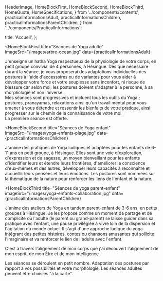   HeaderImage,
  HomeBlockFirst,
  HomeBlockSecond,
  HomeBlockThird,
  HomeQuote,
  HomeSpecifications,
} from '../components/contents';
  practicalInformationsAdult,
  practicalInformationsChildren,
  practicalInformationsParentChildren,
} from '../components/PracticalInformations';

  title: 'Accueil',
};

<HeaderImage title="Yoga Sof" subtitle="Pratique du Yoga à Hésingue" />

<HomeBlockFirst
  title="Séances de Yoga adulte"
  imageSrc="/images/arbre-ocean.jpg"
  data={practicalInformationsAdult}
>
  J'enseigne un hatha Yoga respectueux de la physiologie de votre corps, en petit groupe convivial de 4 personnes, à
  Hésingue. Dès que nécessaire durant la séance, je vous proposerai des adaptations individuelles des postures à l'aide
  d'accessoires ou de variantes pour vous aider à développer votre force et votre souplesse sans inconfort, ni risque de
  blessure car selon moi, les postures doivent s'adapter à la personne, à sa morphologie et non l'inverse.<br />
  Mes séances sont progressives et incluent tous les outils du Yoga ; postures, pranayamas, relaxations ainsi qu'un
  travail mental pour vous amener à vous détendre et ressentir les bienfaits de votre pratique, ainsi progresser sur le
  chemin de la connaissance de votre moi.<br />
  La première séance est offerte.
</HomeBlockFirst>

<HomeBlockSecond
  title="Séances de Yoga enfant"
  imageSrc="/images/yoga-enfants-plage.jpg"
  data={practicalInformationsChildren}
>
  J'anime des pratiques de Yoga ludiques et adaptées pour les enfants de 6-11 ans en petit groupe, à Hésingue. Elles
  sont une voie d'exploration, d'expression et de sagesse, un moyen bienveillant pour les enfants d'identifier leurs et
  étendre leurs frontières, d'améliorer la conscience d'eux-mêmes et des autres, développer leurs capacités à
  reconnaître et accueillir leurs pensées et leurs émotions. Les postures sont nommées sur la thématique de la nature
  pour renforcer les liens de l'enfant et la nature.
</HomeBlockSecond>

<HomeBlockThird
  title="Séances de yoga parent-enfant"
  imageSrc="/images/yoga-enfants-collaboration.jpg"
  data={practicalInformationsParentChildren}
>
  J'anime des ateliers de Yoga en tandem parent-enfant de 3-6 ans, en petits groupes à Hésingue. Je les propose comme un
  moment de partage et de complicité où l'adulte (le parent ou grand-parent) se laisse guider dans sa pratique avec
  l'enfant, une pause privilégiée à vivre loin de la dispersion et l'agitation du monde actuel. Il s'agit d'une approche
  ludique du yoga intégrant des petites histoires, contes ou chansons amusantes qui sollicite l'imaginaire et va
  renforcer le lien de l'adulte avec l'enfant.
</HomeBlockThird>

<HomeQuote author="Sri B.K.S Iyengar">C'est à travers l'alignement de mon corps que j'ai découvert l'alignement de mon
  esprit, de mon Être et de mon intelligence</HomeQuote>

<HomeSpecifications>
  <HomeSpecifications.Item title="Effectifs réduits" icon={BsFillPeopleFill}>Les séances se déroulent en petit nombre.</HomeSpecifications.Item>
  <HomeSpecifications.Item title="Personnalisation" icon={BsStars}>Adaptation des postures par rapport à vos possibilités et votre morphologie.</HomeSpecifications.Item>
  <HomeSpecifications.Item title="Flexibilité" icon={BsFillCalendarWeekFill}>Les séances adultes peuvent être choisies "à la carte".</HomeSpecifications.Item>
</HomeSpecifications>

